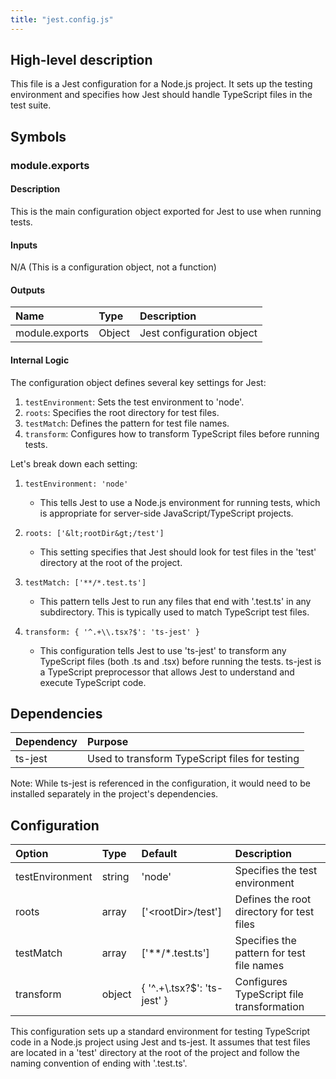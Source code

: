 ```yaml
---
title: "jest.config.js"
---
```


## High-level description
This file is a Jest configuration for a Node.js project. It sets up the testing environment and specifies how Jest should handle TypeScript files in the test suite.

## Symbols

### module.exports
#### Description
This is the main configuration object exported for Jest to use when running tests.

#### Inputs
N/A (This is a configuration object, not a function)

#### Outputs
| Name | Type | Description |
|:-----|:-----|:------------|
| module.exports | Object | Jest configuration object |

#### Internal Logic
The configuration object defines several key settings for Jest:

1. `testEnvironment`: Sets the test environment to 'node'.
2. `roots`: Specifies the root directory for test files.
3. `testMatch`: Defines the pattern for test file names.
4. `transform`: Configures how to transform TypeScript files before running tests.

Let's break down each setting:

1. `testEnvironment: 'node'`
   - This tells Jest to use a Node.js environment for running tests, which is appropriate for server-side JavaScript/TypeScript projects.

2. `roots: ['&lt;rootDir&gt;/test']`
   - This setting specifies that Jest should look for test files in the 'test' directory at the root of the project.

3. `testMatch: ['**/*.test.ts']`
   - This pattern tells Jest to run any files that end with '.test.ts' in any subdirectory. This is typically used to match TypeScript test files.

4. `transform: { '^.+\\.tsx?$': 'ts-jest' }`
   - This configuration tells Jest to use 'ts-jest' to transform any TypeScript files (both .ts and .tsx) before running the tests. ts-jest is a TypeScript preprocessor that allows Jest to understand and execute TypeScript code.

## Dependencies
| Dependency | Purpose |
|:-----------|:--------|
| ts-jest | Used to transform TypeScript files for testing |

Note: While ts-jest is referenced in the configuration, it would need to be installed separately in the project's dependencies.

## Configuration
| Option | Type | Default | Description |
|:-------|:-----|:--------|:------------|
| testEnvironment | string | 'node' | Specifies the test environment |
| roots | array | ['&lt;rootDir&gt;/test'] | Defines the root directory for test files |
| testMatch | array | ['**/*.test.ts'] | Specifies the pattern for test file names |
| transform | object | \{ '^.+\\.tsx?$': 'ts-jest' \} | Configures TypeScript file transformation |

This configuration sets up a standard environment for testing TypeScript code in a Node.js project using Jest and ts-jest. It assumes that test files are located in a 'test' directory at the root of the project and follow the naming convention of ending with '.test.ts'.
